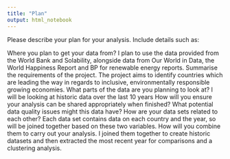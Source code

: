 ```yaml
---
title: "Plan"
output: html_notebook
---
```


Please describe your plan for your analysis. Include details such as:

Where you plan to get your data from?
I plan to use the data provided from the World Bank and Solability, alongside data from Our World in Data, the World Happiness Report and BP for renewable energy reports. 
Summarise the requirements of the project.
The project aims to identify countries which are leading the way in regards to inclusive, environmentally responsible growing economies. 
What parts of the data are you planning to look at?
I will be looking at historic data over the last 10 years 
How will you ensure your analysis can be shared appropriately when finished?
What potential data quality issues might this data have?
How are your data sets related to each other?
Each data set contains data on each country and the year, so will be joined together based on these two variables. 
How will you combine them to carry out your analysis.
I joined them together to create historic datasets and then extracted the most recent year for comparisons and a clustering analysis. 

